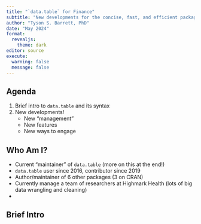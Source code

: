 ```yaml
---
title: "`data.table` for Finance"
subtitle: "New developments for the concise, fast, and efficient package"
author: "Tyson S. Barrett, PhD"
date: "May 2024"
format:
  revealjs: 
    theme: dark
editor: source
execute: 
  warning: false
  message: false
---
```


## Agenda

1. Brief intro to `data.table` and its syntax
2. New developments!
    - New "management"
    - New features
    - New ways to engage


## Who Am I?

* Current "maintainer" of `data.table` (more on this at the end!)
* `data.table` user since 2016, contributor since 2019
* Author/maintainer of 6 other packages (3 on CRAN)
* Currently manage a team of researchers at Highmark Health (lots of big data wrangling and cleaning)
* 


## Brief Intro





